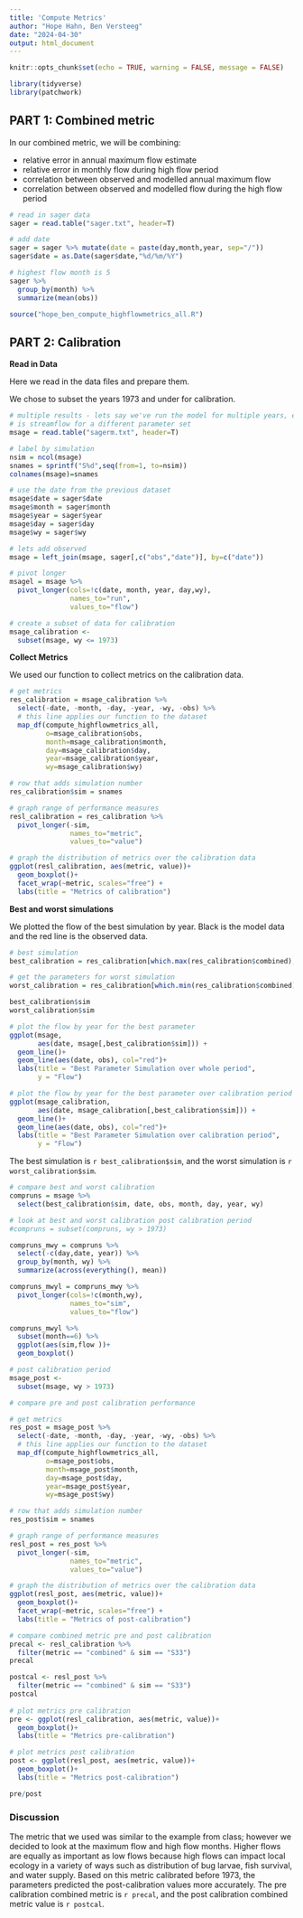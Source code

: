 ```yaml
---
title: 'Compute Metrics'
author: "Hope Hahn, Ben Versteeg"
date: "2024-04-30"
output: html_document
---
```


```r
knitr::opts_chunk$set(echo = TRUE, warning = FALSE, message = FALSE)

library(tidyverse)
library(patchwork)
```

## PART 1: Combined metric

In our combined metric, we will be combining:

-   relative error in annual maximum flow estimate
-   relative error in monthly flow during high flow period
-   correlation between observed and modelled annual maximum flow
-   correlation between observed and modelled flow during the high flow period

```r
# read in sager data
sager = read.table("sager.txt", header=T)

# add date
sager = sager %>% mutate(date = paste(day,month,year, sep="/"))
sager$date = as.Date(sager$date,"%d/%m/%Y")

# highest flow month is 5
sager %>% 
  group_by(month) %>% 
  summarize(mean(obs))

source("hope_ben_compute_highflowmetrics_all.R")
```

## PART 2: Calibration

**Read in Data**

Here we read in the data files and prepare them.

We chose to subset the years 1973 and under for calibration.

```r
# multiple results - lets say we've run the model for multiple years, each column
# is streamflow for a different parameter set
msage = read.table("sagerm.txt", header=T)

# label by simulation
nsim = ncol(msage)
snames = sprintf("S%d",seq(from=1, to=nsim))
colnames(msage)=snames

# use the date from the previous dataset
msage$date = sager$date
msage$month = sager$month
msage$year = sager$year
msage$day = sager$day
msage$wy = sager$wy

# lets add observed
msage = left_join(msage, sager[,c("obs","date")], by=c("date"))

# pivot longer
msagel = msage %>%
  pivot_longer(cols=!c(date, month, year, day,wy), 
               names_to="run", 
               values_to="flow")

# create a subset of data for calibration
msage_calibration <- 
  subset(msage, wy <= 1973)
```

**Collect Metrics**

We used our function to collect metrics on the calibration data.

```r
# get metrics 
res_calibration = msage_calibration %>% 
  select(-date, -month, -day, -year, -wy, -obs) %>% 
  # this line applies our function to the dataset
  map_df(compute_highflowmetrics_all, 
         o=msage_calibration$obs, 
         month=msage_calibration$month, 
         day=msage_calibration$day, 
         year=msage_calibration$year, 
         wy=msage_calibration$wy)

# row that adds simulation number
res_calibration$sim = snames

# graph range of performance measures
resl_calibration = res_calibration %>% 
  pivot_longer(-sim, 
               names_to="metric", 
               values_to="value")

# graph the distribution of metrics over the calibration data
ggplot(resl_calibration, aes(metric, value))+
  geom_boxplot()+
  facet_wrap(~metric, scales="free") +
  labs(title = "Metrics of calibration")
```

**Best and worst simulations**

We plotted the flow of the best simulation by year. Black is the model data and the red line is the observed data.

```r
# best simulation
best_calibration = res_calibration[which.max(res_calibration$combined),]

# get the parameters for worst simulation
worst_calibration = res_calibration[which.min(res_calibration$combined),]

best_calibration$sim
worst_calibration$sim

# plot the flow by year for the best parameter
ggplot(msage, 
       aes(date, msage[,best_calibration$sim])) + 
  geom_line()+
  geom_line(aes(date, obs), col="red")+
  labs(title = "Best Parameter Simulation over whole period",
       y = "Flow")

# plot the flow by year for the best parameter over calibration period
ggplot(msage_calibration, 
       aes(date, msage_calibration[,best_calibration$sim])) + 
  geom_line()+
  geom_line(aes(date, obs), col="red")+
  labs(title = "Best Parameter Simulation over calibration period",
       y = "Flow")
```

The best simulation is `r best_calibration$sim`, and the worst simulation is `r worst_calibration$sim`.

```r
# compare best and worst calibration
compruns = msage %>% 
  select(best_calibration$sim, date, obs, month, day, year, wy)

# look at best and worst calibration post calibration period
#compruns = subset(compruns, wy > 1973)

compruns_mwy = compruns %>% 
  select(-c(day,date, year)) %>% 
  group_by(month, wy) %>%
  summarize(across(everything(), mean))

compruns_mwyl = compruns_mwy %>% 
  pivot_longer(cols=!c(month,wy), 
               names_to="sim",
               values_to="flow")

compruns_mwyl %>% 
  subset(month==6) %>% 
  ggplot(aes(sim,flow ))+
  geom_boxplot()
```

```r
# post calibration period
msage_post <-
  subset(msage, wy > 1973)

# compare pre and post calibration performance

# get metrics 
res_post = msage_post %>% 
  select(-date, -month, -day, -year, -wy, -obs) %>% 
  # this line applies our function to the dataset
  map_df(compute_highflowmetrics_all, 
         o=msage_post$obs, 
         month=msage_post$month, 
         day=msage_post$day, 
         year=msage_post$year, 
         wy=msage_post$wy)

# row that adds simulation number
res_post$sim = snames

# graph range of performance measures
resl_post = res_post %>% 
  pivot_longer(-sim, 
               names_to="metric", 
               values_to="value")

# graph the distribution of metrics over the calibration data
ggplot(resl_post, aes(metric, value))+
  geom_boxplot()+
  facet_wrap(~metric, scales="free") +
  labs(title = "Metrics of post-calibration")

# compare combined metric pre and post calibration
precal <- resl_calibration %>% 
  filter(metric == "combined" & sim == "S33") 
precal

postcal <- resl_post %>% 
  filter(metric == "combined" & sim == "S33") 
postcal
  
# plot metrics pre calibration
pre <- ggplot(resl_calibration, aes(metric, value))+
  geom_boxplot()+
  labs(title = "Metrics pre-calibration")

# plot metrics post calibration
post <- ggplot(resl_post, aes(metric, value))+
  geom_boxplot()+
  labs(title = "Metrics post-calibration")

pre/post
```

### Discussion

The metric that we used was similar to the example from class; however we decided to look at the maximum flow and high flow months. Higher flows are equally as important as low flows because high flows can impact local ecology in a variety of ways such as distribution of bug larvae, fish survival, and water supply. Based on this metric calibrated before 1973, the parameters predicted the post-calibration values more accurately. The pre calibration combined metric is `r precal`, and the post calibration combined metric value is `r postcal`.